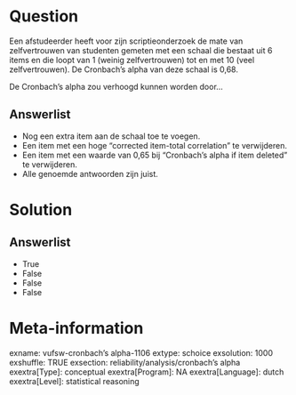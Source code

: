 Question
========
Een afstudeerder heeft voor zijn scriptieonderzoek de mate van
zelfvertrouwen van studenten gemeten met een schaal die bestaat uit 6
items en die loopt van 1 (weinig zelfvertrouwen) tot en met 10 (veel
zelfvertrouwen). De Cronbach’s alpha van deze schaal is 0,68.  
  
  
De Cronbach’s alpha zou verhoogd kunnen worden door...

Answerlist
----------
* Nog een extra item aan de schaal toe te voegen.
* Een item met een hoge “corrected item-total correlation” te verwijderen.
* Een item met een waarde van 0,65 bij “Cronbach’s alpha if item deleted”
  te verwijderen.
* Alle genoemde antwoorden zijn juist.

Solution
========










Answerlist
----------
* True
* False
* False
* False

Meta-information
================
exname: vufsw-cronbach's alpha-1106
extype: schoice
exsolution: 1000
exshuffle: TRUE
exsection: reliability/analysis/cronbach's alpha
exextra[Type]: conceptual
exextra[Program]: NA
exextra[Language]: dutch
exextra[Level]: statistical reasoning

